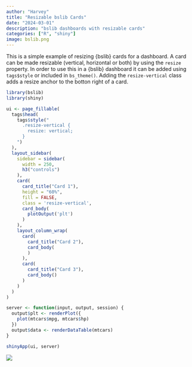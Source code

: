```yaml
---
author: "Harvey"
title: "Resizable bslib Cards"
date: "2024-03-01"
description: "bslib dashboards with resizable cards"
categories: ["R", "shiny"]
image: bslib.png
---
```


This is a simple example of resizing {bslib} cards for a dashboard.  A card can be made resizable (vertical, horizontal or both) by using the `resize` property.  In order to use this in a {bslib} dashboard it can be added using `tags$style` or included in `bs_theme()`.  Adding the `resize-vertical` class adds a resize anchor to the botton right of a card.

```r
library(bslib)
library(shiny)

ui <- page_fillable(
  tags$head(
    tags$style("
      .resize-vertical {
        resize: vertical;
      }
    ")
  ),
  layout_sidebar(
    sidebar = sidebar(
      width = 250,
      h3("controls")
    ),
    card(
      card_title("Card 1"),
      height = "60%",
      fill = FALSE,
      class = 'resize-vertical',
      card_body(
        plotOutput('plt')
      )
    ),
    layout_column_wrap(
      card(
        card_title("Card 2"),
        card_body(
        )
      ),
      card(
        card_title("Card 3"),
        card_body()
      )
    )
  )
)

server <- function(input, output, session) {
  output$plt <- renderPlot({
    plot(mtcars$mpg, mtcars$hp)
  })
  output$data <- renderDataTable(mtcars)
}

shinyApp(ui, server)
```

![](bslib_resize_card.gif)
